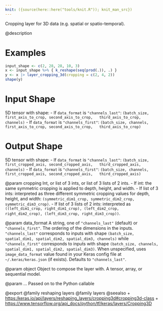 ```yaml
---
knit: ({source(here::here("tools/knit.R")); knit_man_src})
---
```

Cropping layer for 3D data (e.g. spatial or spatio-temporal).

@description

# Examples
```r
input_shape <- c(2, 28, 28, 10, 3)
x <- input_shape %>% { k_reshape(seq(prod(.)), .) }
y <- x |> layer_cropping_3d(cropping = c(2, 4, 2))
shape(y)
```

# Input Shape
5D tensor with shape:
- If `data_format` is `"channels_last"`:
  `(batch_size, first_axis_to_crop, second_axis_to_crop,
  third_axis_to_crop, channels)`
- If `data_format` is `"channels_first"`:
  `(batch_size, channels, first_axis_to_crop, second_axis_to_crop,
  third_axis_to_crop)`

# Output Shape
5D tensor with shape:
- If `data_format` is `"channels_last"`:
  `(batch_size, first_cropped_axis, second_cropped_axis,
  third_cropped_axis, channels)`
- If `data_format` is `"channels_first"`:
  `(batch_size, channels, first_cropped_axis, second_cropped_axis,
  third_cropped_axis)`

@param cropping
Int, or list of 3 ints, or list of 3 lists of 2 ints.
- If int: the same symmetric cropping is applied to depth, height,
  and width.
- If list of 3 ints: interpreted as three different symmetric
  cropping values for depth, height, and width:
  `(symmetric_dim1_crop, symmetric_dim2_crop, symmetric_dim3_crop)`.
- If list of 3 lists of 2 ints: interpreted as
  `((left_dim1_crop, right_dim1_crop), (left_dim2_crop,
  right_dim2_crop), (left_dim3_crop, right_dim3_crop))`.

@param data_format
A string, one of `"channels_last"` (default) or
`"channels_first"`. The ordering of the dimensions in the inputs.
`"channels_last"` corresponds to inputs with shape
`(batch_size, spatial_dim1, spatial_dim2, spatial_dim3, channels)`
while `"channels_first"` corresponds to inputs with shape
`(batch_size, channels, spatial_dim1, spatial_dim2, spatial_dim3)`.
When unspecified, uses `image_data_format` value found in your Keras
config file at `~/.keras/keras.json` (if exists). Defaults to
`"channels_last"`.

@param object
Object to compose the layer with. A tensor, array, or sequential model.

@param ...
Passed on to the Python callable

@export
@family reshaping layers
@family layers
@seealso
+ <https:/keras.io/api/layers/reshaping_layers/cropping3d#cropping3d-class>
+ <https://www.tensorflow.org/api_docs/python/tf/keras/layers/Cropping3D>

